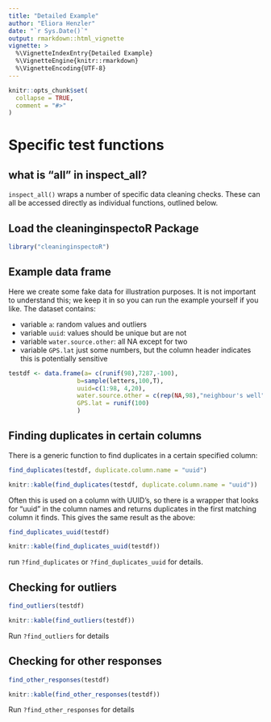 ```yaml
---
title: "Detailed Example"
author: "Eliora Henzler"
date: "`r Sys.Date()`"
output: rmarkdown::html_vignette
vignette: >
  %\VignetteIndexEntry{Detailed Example}
  %\VignetteEngine{knitr::rmarkdown}
  %\VignetteEncoding{UTF-8}
---
```


```r
knitr::opts_chunk$set(
  collapse = TRUE,
  comment = "#>"
)
```


# Specific test functions

## what is "all" in inspect_all?

`inspect_all()` wraps a number of specific data cleaning checks.
These can all be accessed directly as individual functions, outlined below.

## Load the cleaninginspectoR Package

```r
library("cleaninginspectoR")
```

## Example data frame

Here we create some fake data for illustration purposes.
It is not important to understand this; we keep it in so you can run the example yourself if you like.
The dataset contains:

- variable `a`: random values and outliers
- variable `uuid`: values should be unique but are not
- variable `water.source.other`: all NA except for two
- variable `GPS.lat` just some numbers, but the column header indicates this is potentially sensitive


```r
testdf <- data.frame(a= c(runif(98),7287,-100),
                   b=sample(letters,100,T),
                   uuid=c(1:98, 4,20),
                   water.source.other = c(rep(NA,98),"neighbour's well","neighbour's well"),
                   GPS.lat = runif(100)
                   )
```

## Finding duplicates in certain columns 

There is a generic function to find duplicates in a certain specified column:

```r
find_duplicates(testdf, duplicate.column.name = "uuid")
```

```r
knitr::kable(find_duplicates(testdf, duplicate.column.name = "uuid"))
```

Often this is used on a column with UUID's, so there is a wrapper that looks for "uuid" in the column names and returns duplicates in the first matching column it finds. This gives the same result as the above:

```r
find_duplicates_uuid(testdf)
```

```r
knitr::kable(find_duplicates_uuid(testdf))
```

run `?find_duplicates` or `?find_duplicates_uuid` for details.

## Checking for outliers

```r
find_outliers(testdf)
```

```r
knitr::kable(find_outliers(testdf))
```

Run `?find_outliers` for details

## Checking for other responses

```r
find_other_responses(testdf)
```

```r
knitr::kable(find_other_responses(testdf))

```

Run `?find_other_responses` for details

